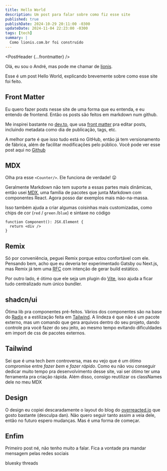 ```yaml
---
title: Hello World
description: Um post para falar sobre como fiz esse site
published: true
publishDate: 2024-10-29 20:11:00 -0300
updateDate: 2024-11-04 22:23:00 -0300
tags: [tech]
summary: |
  Como lionis.com.br foi construído
---
```



<PostHeader {...frontmatter} />

Olá, eu sou o André, mas pode me chamar de [lionis](/eu).

Esse é um post Hello World, explicando brevemente sobre como esse site foi feito.

## Front Matter

Eu quero fazer posts nesse site de uma forma que eu entenda, e eu entendo de frontend. Então os posts são feitos em markdown num github.

Me inspirei bastante no [dev.to](https://dev.to/), que usa [front matter](https://jekyllrb.com/docs/front-matter/) pra editar posts, incluindo metadata como dia de publicação, tags, etc.

A melhor parte é que isso tudo está no GitHub, então já tem versionamento de fábrica, além de facilitar modificações pelo público. Você pode ver esse post aqui no [Github](https://github.com/Andrewmat/lionis-com-br/blob/main/app/routes/post.hello-world/route.mdx)

## MDX

Olha pra esse `<Counter/>`. Ele funciona de verdade! 😛


<Counter className="inline-block w-min" />

Geralmente Markdown não tem suporte a essas partes mais dinâmicas, então usei [MDX](https://mdxjs.com/), uma família de pacotes que junta Markdown com componentes React. Agora posso dar exemplos mais mão-na-massa.

Isso também ajuda a criar algumas coisinhas mais customizadas, como chips de cor (`red` / `green` /`blue`) e sintaxe no código

```tsx
function Component(): JSX.Element {
  return <div />
}
```

## Remix

Só por conveniência, peguei Remix porque estou confortável com ele. Pensando bem, acho que eu deveria ter experimentado Gatsby ou Next.js, mas Remix já tem uma [RFC](https://github.com/remix-run/remix/discussions/2853) com intenção de gerar build estático.

Por outro lado, é ótimo que ele seja um plugin do [Vite](https://vite.dev/), isso ajuda a ficar tudo centralizado num único bundler.

## shadcn/ui

Ótima lib pra componentes pré-feitos. Vários dos componentes são na base do [Radix](https://www.radix-ui.com/primitives) e a estilização feita em [Tailwind](https://tailwindcss.com/). A lindeza é que não é um pacote externo, mas um comando que gera arquivos dentro do seu projeto, dando controle pra você fazer do seu jeito, ao mesmo tempo evitando dificuldades em import de css de pacotes externos.

## Tailwind

Sei que é uma tech *bem* controversa, mas eu vejo que é um ótimo compromise entre *fazer bem* e *fazer rápido*. Como eu não vou conseguir dedicar muito tempo pra desenvolvimento desse site, vai ser ótimo ter uma ferramenta pra criação rápida. Além disso, consigo <span className='inline-block px-1 bg-red-300 text-blue-900 rounded-lg'>reutilizar os classNames dele</span> no meu MDX

## Design

O design eu copiei descaradamente o layout do blog do [overreacted.io](https://overreacted.io/) que gosto bastante (desculpa dan). Não quero seguir tanto assim a veia dele, então no futuro espero mudanças. Mas é uma forma de começar.

## Enfim

Primeiro post né, não tenho muito a falar. Fica a vontade pra mandar mensagem pelas redes sociais

<div className="flex gap-2">
  <Link
    to="https://bsky.app/profile/lionis.com.br"
    target="_blank"
    rel="noreferrer"
  >
    <Badge>bluesky</Badge>
  </Link>
  <Link
    to="https://www.threads.net/@andre.lionis"
    target="_blank"
    rel="noreferrer"
  >
    <Badge>threads</Badge>
  </Link>
</div>
